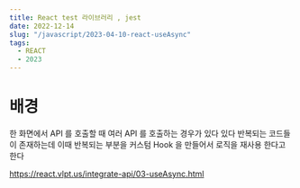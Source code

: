 ```yaml
---
title: React test 라이브러리 , jest
date: 2022-12-14
slug: "/javascript/2023-04-10-react-useAsync"
tags:
  - REACT
  - 2023
---
```



# 배경
한 화면에서 API 를 호출할 때 여러 API 를 호출하는 경우가 있다
있다 반복되는 코드들이 존재하는데
이때 반복되는 부분을 커스텀 Hook 을 만들어서 로직을 재사용 한다고 한다

https://react.vlpt.us/integrate-api/03-useAsync.html